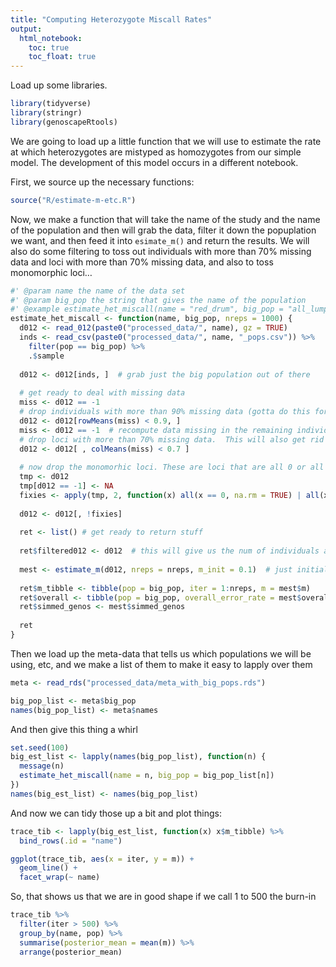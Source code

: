 ```yaml
---
title: "Computing Heterozygote Miscall Rates"
output: 
  html_notebook:
    toc: true
    toc_float: true
---
```



Load up some libraries.
```r
library(tidyverse)
library(stringr)
library(genoscapeRtools)
```

We are going to load up a little function that we will use to estimate the 
rate at which heterozygotes are mistyped as homozygotes from our simple 
model.  The development of this model occurs in a different notebook.

First, we source up the necessary functions:
```r
source("R/estimate-m-etc.R")
```

Now, we make a function that will take the name of the study and the name of the population
and then will grab the data, filter it down the popuplation we want, and then feed
it into `esimate_m()` and return the results.  We will also do some filtering to toss out
individuals with more than 70% missing data and 
loci with more than 70% missing data, and also to toss monomorphic loci...

```r
#' @param name the name of the data set
#' @param big_pop the string that gives the name of the population
#' @example estimate_het_miscall(name = "red_drum", big_pop = "all_lumped")
estimate_het_miscall <- function(name, big_pop, nreps = 1000) {
  d012 <- read_012(paste0("processed_data/", name), gz = TRUE)
  inds <- read_csv(paste0("processed_data/", name, "_pops.csv")) %>%
    filter(pop == big_pop) %>%
    .$sample
  
  d012 <- d012[inds, ]  # grab just the big population out of there
  
  # get ready to deal with missing data
  miss <- d012 == -1
  # drop individuals with more than 90% missing data (gotta do this for the dolphin data sets)
  d012 <- d012[rowMeans(miss) < 0.9, ]
  miss <- d012 == -1  # recompute data missing in the remaining individuals
  # drop loci with more than 70% missing data.  This will also get rid of those with all missing data.
  d012 <- d012[ , colMeans(miss) < 0.7 ]
  
  # now drop the monomorhic loci. These are loci that are all 0 or all 2
  tmp <- d012
  tmp[d012 == -1] <- NA
  fixies <- apply(tmp, 2, function(x) all(x == 0, na.rm = TRUE) | all(x == 2, na.rm = TRUE))
  
  d012 <- d012[, !fixies]
  
  ret <- list() # get ready to return stuff
  
  ret$filtered012 <- d012  # this will give us the num of individuals and loci.
  
  mest <- estimate_m(d012, nreps = nreps, m_init = 0.1)  # just initialize it at 0.1.  This thing mixes well.
  
  ret$m_tibble <- tibble(pop = big_pop, iter = 1:nreps, m = mest$m)
  ret$overall <- tibble(pop = big_pop, overall_error_rate = mest$overall_geno_err_est)
  ret$simmed_genos <- mest$simmed_genos
  
  ret
}
```

Then we load up the meta-data that tells us which populations we will be using, etc, and we make a list of them
to make it easy to lapply over them
```r
meta <- read_rds("processed_data/meta_with_big_pops.rds")

big_pop_list <- meta$big_pop
names(big_pop_list) <- meta$names
```

And then give this thing a whirl
```r
set.seed(100)
big_est_list <- lapply(names(big_pop_list), function(n) {
  message(n)
  estimate_het_miscall(name = n, big_pop = big_pop_list[n])
})
names(big_est_list) <- names(big_pop_list)
```

And now we can tidy those up a bit and plot things:
```r
trace_tib <- lapply(big_est_list, function(x) x$m_tibble) %>%
  bind_rows(.id = "name")

ggplot(trace_tib, aes(x = iter, y = m)) + 
  geom_line() +
  facet_wrap(~ name)
```

So, that shows us that we are  in good shape if we call 1 to 500 the burn-in
```r
trace_tib %>%
  filter(iter > 500) %>%
  group_by(name, pop) %>%
  summarise(posterior_mean = mean(m)) %>%
  arrange(posterior_mean)
    
```